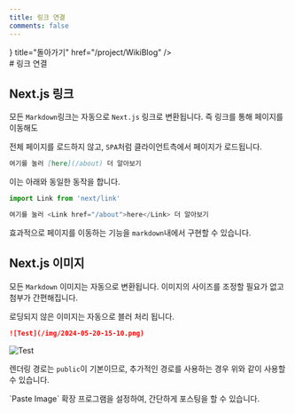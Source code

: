 ```yaml
---
title: 링크 연결
comments: false
---
```



<Cards>
<Card icon={<MarkIcon/>} title="돌아가기" href="/project/WikiBlog" />
</Cards>

<br/>
# 링크 연결


## Next.js 링크
모든 `Markdown`링크는 자동으로 `Next.js` 링크로 변환됩니다. 즉 링크를 통해 페이지를 이동해도

전체 페이지를 로드하지 않고, `SPA`처럼 클라이언트측에서 페이지가 로드됩니다.

```md
여기를 눌러 [here](/about) 더 알아보기
```

이는 아래와 동일한 동작을 합니다.

```jsx filename="jsx"
import Link from 'next/link'

여기를 눌러 <Link href="/about">here</Link> 더 알아보기
```

효과적으로 페이지를 이동하는 기능을 `markdown`내에서 구현할 수 있습니다.

## Next.js 이미지
모든 `Markdown` 이미지는 자동으로 변환됩니다. 이미지의 사이즈를 조정할 필요가 없고 첨부가 간편해집니다.

로딩되지 않은 이미지는 자동으로 블러 처리 됩니다.

```md
![Test](/img/2024-05-20-15-10.png)
```

![Test](/img/2024-05-20-15-10.png)

렌더링 경로는 `public`이 기본이므로, 추가적인 경로를 사용하는 경우 위와 같이 사용할 수 있습니다.

<Callout type="info">
`Paste Image` 확장 프로그램을 설정하여, 간단하게 포스팅을 할 수 있습니다.
</Callout>